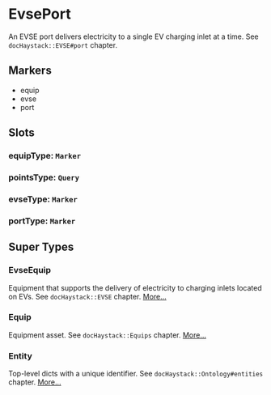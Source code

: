 # EvsePort
An EVSE port delivers electricity to a single EV charging inlet at a
time.  See `docHaystack::EVSE#port` chapter.
## Markers
- equip
- evse
- port

## Slots

### equipType: `Marker`

### pointsType: `Query`

### evseType: `Marker`

### portType: `Marker`


## Super Types
### EvseEquip
Equipment that supports the delivery of electricity to charging inlets
located on EVs.  See `docHaystack::EVSE` chapter. 
[More...](./EvseEquip)

### Equip
Equipment asset.
See `docHaystack::Equips` chapter. 
[More...](./Equip)

### Entity
Top-level dicts with a unique identifier.
See `docHaystack::Ontology#entities` chapter. 
[More...](./Entity)


